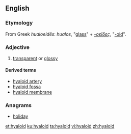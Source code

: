 ==English==

===Etymology===
From Greek ''hualoeidēs'': ''hualos'', "[[glass]]" + ''[[-οεῖδες]]'', "[[-oid]]".

===Adjective===
{{en-adj}}

# [[transparent]] or [[glossy]]

====Derived terms====
* [[hyaloid artery]]
* [[hyaloid fossa]]
* [[hyaloid membrane]]

===Anagrams===
* [[holiday#English|holiday]]

[[et:hyaloid]]
[[ku:hyaloid]]
[[ta:hyaloid]]
[[vi:hyaloid]]
[[zh:hyaloid]]